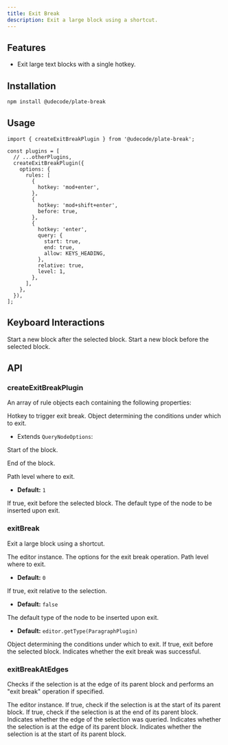 ```yaml
---
title: Exit Break
description: Exit a large block using a shortcut.
---
```


<ComponentPreview name="playground-demo" id="exitbreak" />

<PackageInfo>

## Features

- Exit large text blocks with a single hotkey.

</PackageInfo>

## Installation

```bash
npm install @udecode/plate-break
```

## Usage

```tsx
import { createExitBreakPlugin } from '@udecode/plate-break';

const plugins = [
  // ...otherPlugins,
  createExitBreakPlugin({
    options: {
      rules: [
        {
          hotkey: 'mod+enter',
        },
        {
          hotkey: 'mod+shift+enter',
          before: true,
        },
        {
          hotkey: 'enter',
          query: {
            start: true,
            end: true,
            allow: KEYS_HEADING,
          },
          relative: true,
          level: 1,
        },
      ],
    },
  }),
];
```

## Keyboard Interactions

<KeyTable>
  <KeyTableItem hotkey="Cmd + Enter">
    Start a new block after the selected block.
  </KeyTableItem>
  <KeyTableItem hotkey="Cmd + Shift + Enter">
    Start a new block before the selected block.
  </KeyTableItem>
</KeyTable>

## API

### createExitBreakPlugin

<APIOptions>

<APIItem name="rules" type="ExitBreakRule[]" optional>

An array of rule objects each containing the following properties:

<APISubList>
<APISubListItem parent="rules" name="hotkey" type="string">
Hotkey to trigger exit break.
</APISubListItem>
<APISubListItem parent="rules" name="query" type="QueryNodeOptions & {start?: boolean, end?: boolean}" optional>
Object determining the conditions under which to exit.

- Extends `QueryNodeOptions`:

<APISubList>

<APISubListItem parent="query" name="start" type="boolean" optional>

Start of the block.

</APISubListItem>

<APISubListItem parent="query" name="end" type="boolean" optional>

End of the block.

</APISubListItem>

</APISubList>

</APISubListItem>
<APISubListItem parent="rules" name="level" type="number" optional>
Path level where to exit.

- **Default:** `1`

</APISubListItem>
<APISubListItem parent="rules" name="before" type="boolean" optional>
If true, exit before the selected block.
</APISubListItem>
<APISubListItem parent="rules" name="defaultType" type="string" optional>
The default type of the node to be inserted upon exit.
</APISubListItem>
</APISubList>
</APIItem>
</APIOptions>

### exitBreak

Exit a large block using a shortcut.

<APIParameters>
<APIItem name="editor" type="PlateEditor">
The editor instance.
</APIItem>
<APIItem name="options" type="Omit<ExitBreakRule, 'hotkey'>">
The options for the exit break operation.
<APISubList>
<APISubListItem parent="options" name="level" type="number" optional>
Path level where to exit.

- **Default:** `0`

</APISubListItem>
<APISubListItem parent="options" name="relative" type="boolean" optional>
If true, exit relative to the selection.

- **Default:** `false`

</APISubListItem>
<APISubListItem parent="options" name="defaultType" type="function" optional>
The default type of the node to be inserted upon exit.

- **Default:** `editor.getType(ParagraphPlugin)`

</APISubListItem>
<APISubListItem parent="options" name="query" type="object" optional>
Object determining the conditions under which to exit.

</APISubListItem>
<APISubListItem parent="options" name="before" type="boolean" optional>
If true, exit before the selected block.
</APISubListItem>
</APISubList>

</APIItem>
</APIParameters>

<APIReturns>
  <APIItem type="boolean">
    Indicates whether the exit break was successful.
  </APIItem>
</APIReturns>

### exitBreakAtEdges

Checks if the selection is at the edge of its parent block and performs an "exit break" operation if specified.

<APIParameters>
  <APIItem name="editor" type="TEditor">
    The editor instance.
  </APIItem>
  <APIItem name="options" type="object">
    <APISubList>
      <APISubListItem parent="options" name="start" type="boolean" optional>
        If true, check if the selection is at the start of its parent block.
      </APISubListItem>
      <APISubListItem parent="options" name="end" type="boolean" optional>
        If true, check if the selection is at the end of its parent block.
      </APISubListItem>
    </APISubList>
  </APIItem>
</APIParameters>

<APIReturns>
  <APIItem name="queryEdge" type="boolean">
    Indicates whether the edge of the selection was queried.
  </APIItem>
  <APIItem name="isEdge" type="boolean">
    Indicates whether the selection is at the edge of its parent block.
  </APIItem>
  <APIItem name="isStart" type="boolean">
    Indicates whether the selection is at the start of its parent block.
  </APIItem>
</APIReturns>
